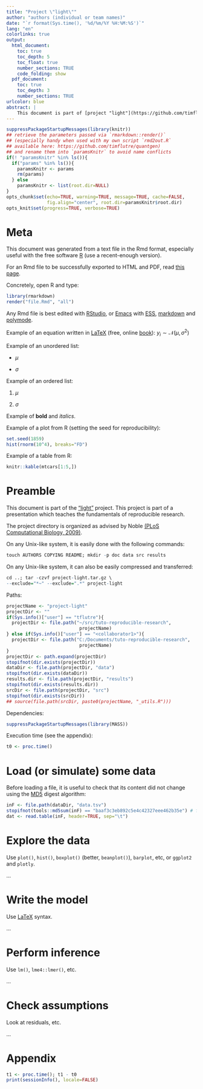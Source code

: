 ```yaml
---
title: "Project \"light\""
author: "authors (individual or team names)"
date: "`r format(Sys.time(), '%d/%m/%Y %H:%M:%S')`"
lang: "en"
colorlinks: true
output:
  html_document:
    toc: true
    toc_depth: 5
    toc_float: true
    number_sections: TRUE
    code_folding: show
  pdf_document:
    toc: true
    toc_depth: 3
    number_sections: TRUE
urlcolor: blue
abstract: |
    This document is part of [project "light"](https://github.com/timflutre/tuto-reproducible-research). This project is part of a presentation which teaches the fundamentals of reproducible research, using the free software [R](http://www.r-project.org/).
---
```


<!--
This R chunk is used to set up some options.
-->
```r
suppressPackageStartupMessages(library(knitr))
## retrieve the parameters passed via `rmarkdown::render()`
## (especially handy when used with my own script `rmd2out.R`
## available here: https://github.com/timflutre/quantgen)
## and rename them into `paramsKnitr` to avoid name conflicts
if(! "paramsKnitr" %in% ls()){
  if("params" %in% ls()){
    paramsKnitr <- params
    rm(params)
  } else
    paramsKnitr <- list(root.dir=NULL)
}
opts_chunk$set(echo=TRUE, warning=TRUE, message=TRUE, cache=FALSE,
               fig.align="center", root.dir=paramsKnitr$root.dir)
opts_knit$set(progress=TRUE, verbose=TRUE)
```


# Meta

This document was generated from a text file in the Rmd format, especially useful with the free software [R](http://www.r-project.org/) (use a recent-enough version).

For an Rmd file to be successfully exported to HTML and PDF, read [this page](http://rmarkdown.rstudio.com/).

Concretely, open R and type:
```r
library(rmarkdown)
render("file.Rmd", "all")
```

Any Rmd file is best edited with [RStudio](http://www.rstudio.com/), or [Emacs](http://www.gnu.org/software/emacs/) with [ESS](http://ess.r-project.org/), [markdown](http://jblevins.org/projects/markdown-mode/) and [polymode](https://github.com/vitoshka/polymode).

Example of an equation written in [LaTeX](http://www.latex-project.org/) (free, online [book](https://en.wikibooks.org/wiki/LaTeX)): $y_i \sim \mathcal{N}(\mu, \sigma^2)$

Example of an unordered list:

* $\mu$

* $\sigma$

Example of an ordered list:

1. $\mu$

2. $\sigma$

Example of **bold** and *italics*.

Example of a plot from R (setting the seed for reproducibility):
```r
set.seed(1859)
hist(rnorm(10^4), breaks="FD")
```

Example of a table from R:
```r
knitr::kable(mtcars[1:5,])
```


# Preamble

This document is part of the ["light"](https://github.com/timflutre/tuto-reproducible-research) project.
This project is part of a presentation which teaches the fundamentals of reproducible research.

The project directory is organized as advised by Noble [(PLoS Computational Biology, 2009)](http://dx.doi.org/10.1371/journal.pcbi.1000424).

On any Unix-like system, it is easily done with the following commands:
```r
touch AUTHORS COPYING README; mkdir -p doc data src results
```

On any Unix-like system, it can also be easily compressed and transferred:
```r
cd ..; tar -czvf project-light.tar.gz \
--exclude="*~" --exclude=".*" project-light
```

Paths:
```r
projectName <- "project-light"
projectDir <- ""
if(Sys.info()["user"] == "tflutre"){
  projectDir <- file.path("~/src/tuto-reproducible-research",
                           projectName)
} else if(Sys.info()["user"] == "<collaborator1>"){
  projectDir <- file.path("C:/Documents/tuto-reproducible-research",
                           projectName)
}
projectDir <- path.expand(projectDir)
stopifnot(dir.exists(projectDir))
dataDir <- file.path(projectDir, "data")
stopifnot(dir.exists(dataDir))
results.dir <- file.path(projectDir, "results")
stopifnot(dir.exists(results.dir))
srcDir <- file.path(projectDir, "src")
stopifnot(dir.exists(srcDir))
## source(file.path(srcDir, paste0(projectName, "_utils.R")))
```

Dependencies:
```r
suppressPackageStartupMessages(library(MASS))
```

Execution time (see the appendix):
```r
t0 <- proc.time()
```


# Load (or simulate) some data

Before loading a file, it is useful to check that its content did not change using the [MD5](https://en.wikipedia.org/wiki/MD5) digest algorithm:
```r
inF <- file.path(dataDir, "data.tsv")
stopifnot(tools::md5sum(inF) == "baaf3c3eb892c5e4c42327eee462b35e") # fake example
dat <- read.table(inF, header=TRUE, sep="\t")
```


# Explore the data

Use `plot()`, `hist()`, `boxplot()` (better, `beanplot()`), `barplot`, etc, or `ggplot2` and `plotly`.

...


# Write the model

Use [LaTeX](https://en.wikibooks.org/wiki/LaTeX) syntax.

...


# Perform inference

Use `lm()`, `lme4::lmer()`, etc.

...


# Check assumptions

Look at residuals, etc.

...


# Appendix

```r
t1 <- proc.time(); t1 - t0
print(sessionInfo(), locale=FALSE)
```
